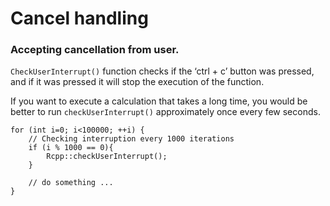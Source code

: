 # Cancel handling

### Accepting cancellation from user.

`CheckUserInterrupt()` function checks if the 'ctrl + c' button was pressed, and if it was pressed it will stop the execution of the function.

If you want to execute a calculation that takes a long time, you would be better to run `checkUserInterrupt()` approximately once every few seconds.

```
for (int i=0; i<100000; ++i) {
    // Checking interruption every 1000 iterations
    if (i % 1000 == 0){
        Rcpp::checkUserInterrupt();
    }

    // do something ...
}
```
